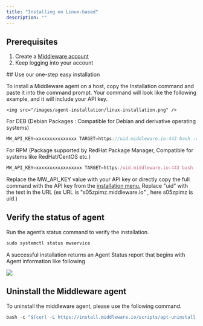 ```yaml
---
title: "Installing on Linux-based"
description: ""
---
```



## Prerequisites


<ol>
    <li>Create a <a href="https://app.middleware.io/auth/register/" rel="nofollow noopener noreferrer" target="_blank" translate="no">Middleware account</a></li>
    <li>Keep logging into your account  </li>
</ol>
## Use our one-step easy installation 
<p>To install a Middleware agent on a host, copy the Installation command and paste it into the command prompt. Your command will look like the following example, and it will include your API key.</p>


    <img src="/images/agent-installation/linux-installation.png" />

<p>For DEB (Debian Packages : Compatible for Debian and derivative operating systems)</p>

```javascript Shell
MW_API_KEY=xxxxxxxxxxxxxxx TARGET=https://uid.middleware.io:443 bash -c "$(curl -L https://install.middleware.io/scripts/linux-install.sh)"
```

<p>For RPM (Package supported by RedHat Package Manager, Compatible for systems like RedHat/CentOS etc.)</p>

```javascript Shell
MW_API_KEY=xxxxxxxxxxxxxxxxx TARGET=https:/uid.middleware.io:443 bash -c "$(curl -L https://install.middleware.io/scripts/rpm-install.sh)"
```
<Info>Replace the MW_API_KEY value with your API key or directly copy the full command with the API key from the <a href="https://app.middleware.io/auth/login" rel="nofollow noopener noreferrer" target="_blank" translate="no">installation menu.</a></Info>
<Info>Replace "uid" with the text in the URL (ex URL is "s05zpimz.middleware.io" , here s05zpimz is uid.)</Info>


## Verify the status of agent
<p>Run the agent’s status command to verify the installation.</p>


```javascript Shell
sudo systemctl status mwservice
```

<p>A successful installation returns an Agent Status report that begins with Agent information like following </p>

<img src="/images/agent-installation/succsess-linux.png" />

## Uninstall the Middleware agent
<p>To uninstall the middleware agent, please use the following command.</p>

```javascript Shell
bash -c "$(curl -L https://install.middleware.io/scripts/apt-uninstall.sh)"
```









